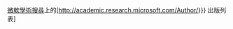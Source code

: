 [[微軟學術搜尋]]上的[http://academic.research.microsoft.com/Author/{{Trim|{{{1|{{{id}}}}}}}} 出版列表]<noinclude>
{{Documentation}}
</noinclude>